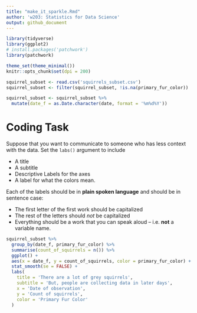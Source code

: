 ```yaml
---
title: "make_it_sparkle.Rmd"
author: 'w203: Statistics for Data Science'
output: github_document
---
```


```r
library(tidyverse)
library(ggplot2)
# install.packages('patchwork')
library(patchwork)

theme_set(theme_minimal())
knitr::opts_chunk$set(dpi = 200)
```

```r
squirrel_subset <- read.csv('squirrels_subset.csv')
squirrel_subset <- filter(squirrel_subset, !is.na(primary_fur_color))

squirrel_subset <- squirrel_subset %>%
  mutate(date_f = as.Date.character(date, format = '%m%d%Y'))
```

# Coding Task 

Suppose that you want to communicate to someone who has less context with the data. Set the `labs()` argument to include 

- A title 
- A subtitle 
- Descriptive Labels for the axes 
- A label for what the colors mean. 

Each of the labels should be in **plain spoken language** and should be in sentence case: 

- The first letter of the first work should be capitalized
- The rest of the letters should *not* be capitalized
- Everything should be a work that you can speak aloud -- i.e. **not** a variable name. 

```r
squirrel_subset %>%  
  group_by(date_f, primary_fur_color) %>%  
  summarise(count_of_squirrels = n()) %>%  
  ggplot() + 
  aes(x = date_f, y = count_of_squirrels, color = primary_fur_color) + 
  stat_smooth(se = FALSE) + 
  labs(
    title = 'There are a lot of grey squirrels',
    subtitle = 'But, people are collecting data in later days',
    x = 'Date of observation', 
    y = 'Count of squirrels', 
    color = 'Primary Fur Color'
  )
```
